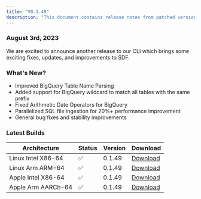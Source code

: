 ```yaml
---
title: "V0.1.49"
description: "This document contains release notes from patched version v0.1.49 of SDF."
---
```

### August 3rd, 2023

We are excited to announce another release to our CLI which brings some exciting fixes, updates, and improvements to SDF.

### What's New?
- Improved BigQuery Table Name Parsing
- Added support for BigQuery wildcard to match all tables with the same prefix
- Fixed Arithmetic Date Operators for BigQuery
- Parallelized SQL file ingestion for 20%+ performance improvement
- General bug fixes and stability improvements

### Latest Builds 

| Architecture           | Status | Version | Download |
| ---------------------- | ------ | ------- | -------- |
| Linux Intel X86-64     |   ✅   | 0.1.49  | [Download](https://cdn.sdf.com/releases/download/sdf-v0.1.49-x86_64-unknown-linux-musl.tar.gz) |
| Linux Arm ARM-64       |   ✅   | 0.1.49  | [Download](https://cdn.sdf.com/releases/download/sdf-v0.1.49-arm-unknown-linux-gnueabihf.tar.gz) |
| Apple Intel X86-64     |   ✅   | 0.1.49  | [Download](https://cdn.sdf.com/releases/download/sdf-v0.1.49-x86_64-apple-darwin.tar.gz) |
| Apple Arm AARCh-64     |   ✅   | 0.1.49  | [Download](https://cdn.sdf.com/releases/download/sdf-v0.1.49-aarch64-apple-darwin.tar.gz) |
